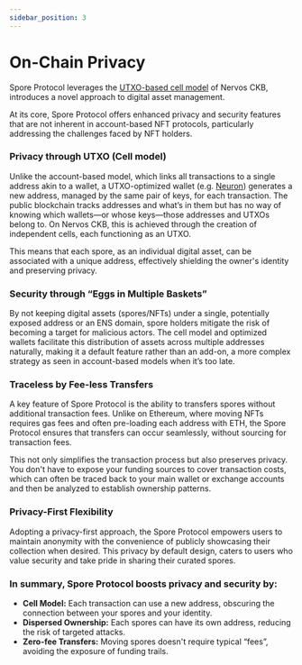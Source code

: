 ```yaml
---
sidebar_position: 3
---
```

# On-Chain Privacy


Spore Protocol leverages the [UTXO-based cell model](https://medium.com/nervosnetwork/https-medium-com-nervosnetwork-cell-model-7323fca57571) of Nervos CKB, introduces a novel approach to digital asset management.

At its core, Spore Protocol offers enhanced privacy and security features that are not inherent in account-based NFT protocols, particularly addressing the challenges faced by NFT holders.

### Privacy through UTXO (Cell model)

Unlike the account-based model, which links all transactions to a single address akin to a wallet, a UTXO-optimized wallet (e.g. [Neuron](https://neuron.magickbase.com/)) generates a new address, managed by the same pair of keys, for each transaction. The public blockchain tracks addresses and what’s in them but has no way of knowing which wallets—or whose keys—those addresses and UTXOs belong to. On Nervos CKB, this is achieved through the creation of independent cells, each functioning as an UTXO.

This means that each spore, as an individual digital asset, can be associated with a unique address, effectively shielding the owner's identity and preserving privacy.

### Security through “Eggs in Multiple Baskets”

By not keeping digital assets (spores/NFTs) under a single, potentially exposed address or an ENS domain, spore holders mitigate the risk of becoming a target for malicious actors. The cell model and optimized wallets facilitate this distribution of assets across multiple addresses naturally, making it a default feature rather than an add-on, a more complex strategy as seen in account-based models when it’s too late.

### Traceless by Fee-less Transfers

A key feature of Spore Protocol is the ability to transfers spores without additional transaction fees. Unlike on Ethereum, where moving NFTs requires gas fees and often pre-loading each address with ETH, the Spore Protocol ensures that transfers can occur seamlessly, without sourcing for transaction fees.

This not only simplifies the transaction process but also preserves privacy. You don't have to expose your funding sources to cover transaction costs, which can often be traced back to your main wallet or exchange accounts and then be analyzed to establish ownership patterns.

### Privacy-First Flexibility

Adopting a privacy-first approach, the Spore Protocol empowers users to maintain anonymity with the convenience of publicly showcasing their collection when desired. This privacy by default design, caters to users who value security and take pride in sharing their curated spores.

### In summary, Spore Protocol boosts privacy and security by:

- **Cell Model:** Each transaction can use a new address, obscuring the connection between your spores and your identity.
- **Dispersed Ownership:** Each spores can have its own address, reducing the risk of targeted attacks.
- **Zero-fee Transfers:** Moving spores doesn't require typical “fees”, avoiding the exposure of funding trails.
